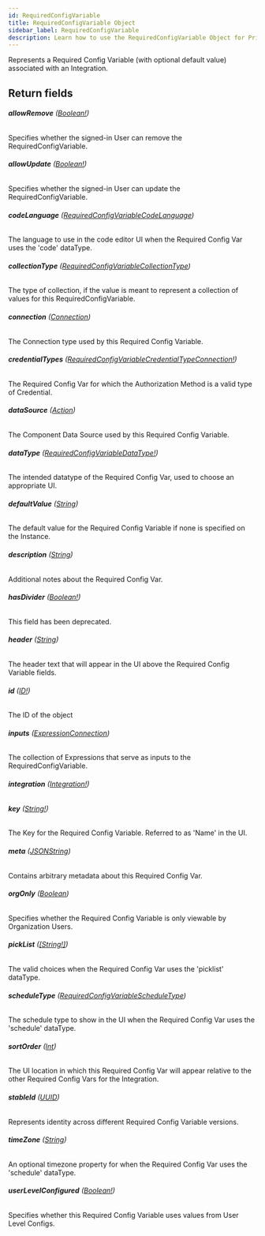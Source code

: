 ```yaml
---
id: RequiredConfigVariable
title: RequiredConfigVariable Object
sidebar_label: RequiredConfigVariable
description: Learn how to use the RequiredConfigVariable Object for Prismatic's API.
---
```


Represents a Required Config Variable (with optional default value) associated with an Integration.

## Return fields

###### <b>allowRemove</b> ([Boolean!](api/schema/scalar/Boolean.mdx))

Specifies whether the signed-in User can remove the RequiredConfigVariable.

###### <b>allowUpdate</b> ([Boolean!](api/schema/scalar/Boolean.mdx))

Specifies whether the signed-in User can update the RequiredConfigVariable.

###### <b>codeLanguage</b> ([RequiredConfigVariableCodeLanguage](api/schema/enum/RequiredConfigVariableCodeLanguage.mdx))

The language to use in the code editor UI when the Required Config Var uses the 'code' dataType.

###### <b>collectionType</b> ([RequiredConfigVariableCollectionType](api/schema/enum/RequiredConfigVariableCollectionType.mdx))

The type of collection, if the value is meant to represent a collection of values for this RequiredConfigVariable.

###### <b>connection</b> ([Connection](api/schema/object/Connection.mdx))

The Connection type used by this Required Config Variable.

###### <b>credentialTypes</b> ([RequiredConfigVariableCredentialTypeConnection!](api/schema/object/RequiredConfigVariableCredentialTypeConnection.mdx))

The Required Config Var for which the Authorization Method is a valid type of Credential.

###### <b>dataSource</b> ([Action](api/schema/object/Action.mdx))

The Component Data Source used by this Required Config Variable.

###### <b>dataType</b> ([RequiredConfigVariableDataType!](api/schema/enum/RequiredConfigVariableDataType.mdx))

The intended datatype of the Required Config Var, used to choose an appropriate UI.

###### <b>defaultValue</b> ([String](api/schema/scalar/String.mdx))

The default value for the Required Config Variable if none is specified on the Instance.

###### <b>description</b> ([String](api/schema/scalar/String.mdx))

Additional notes about the Required Config Var.

###### <b>hasDivider</b> ([Boolean!](api/schema/scalar/Boolean.mdx))

This field has been deprecated.

###### <b>header</b> ([String](api/schema/scalar/String.mdx))

The header text that will appear in the UI above the Required Config Variable fields.

###### <b>id</b> ([ID!](api/schema/scalar/ID.mdx))

The ID of the object

###### <b>inputs</b> ([ExpressionConnection](api/schema/object/ExpressionConnection.mdx))

The collection of Expressions that serve as inputs to the RequiredConfigVariable.

###### <b>integration</b> ([Integration!](api/schema/object/Integration.mdx))

###### <b>key</b> ([String!](api/schema/scalar/String.mdx))

The Key for the Required Config Variable. Referred to as 'Name' in the UI.

###### <b>meta</b> ([JSONString](api/schema/scalar/JSONString.mdx))

Contains arbitrary metadata about this Required Config Var.

###### <b>orgOnly</b> ([Boolean](api/schema/scalar/Boolean.mdx))

Specifies whether the Required Config Variable is only viewable by Organization Users.

###### <b>pickList</b> ([[String!]](api/schema/scalar/String.mdx))

The valid choices when the Required Config Var uses the 'picklist' dataType.

###### <b>scheduleType</b> ([RequiredConfigVariableScheduleType](api/schema/enum/RequiredConfigVariableScheduleType.mdx))

The schedule type to show in the UI when the Required Config Var uses the 'schedule' dataType.

###### <b>sortOrder</b> ([Int](api/schema/scalar/Int.mdx))

The UI location in which this Required Config Var will appear relative to the other Required Config Vars for the Integration.

###### <b>stableId</b> ([UUID](api/schema/scalar/UUID.mdx))

Represents identity across different Required Config Variable versions.

###### <b>timeZone</b> ([String](api/schema/scalar/String.mdx))

An optional timezone property for when the Required Config Var uses the 'schedule' dataType.

###### <b>userLevelConfigured</b> ([Boolean!](api/schema/scalar/Boolean.mdx))

Specifies whether this Required Config Variable uses values from User Level Configs.
